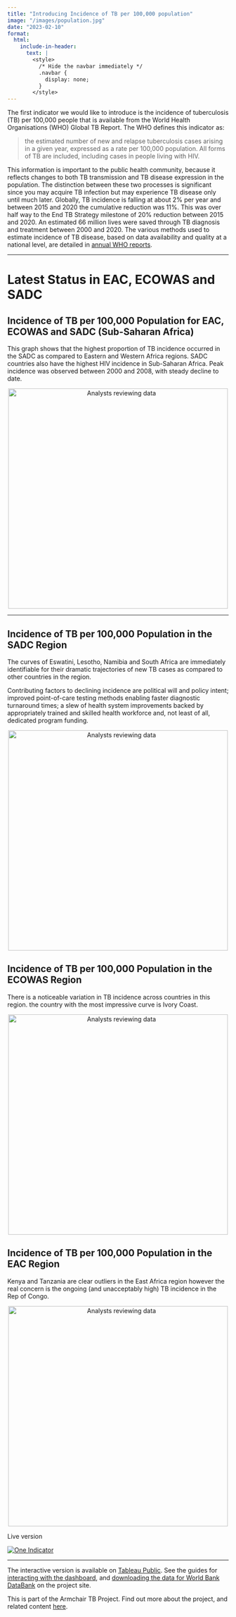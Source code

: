 ```yaml
---
title: "Introducing Incidence of TB per 100,000 population"
image: "/images/population.jpg"
date: "2023-02-10"
format:
  html:
    include-in-header:
      text: |
        <style>
          /* Hide the navbar immediately */
          .navbar {
            display: none;
          }
        </style>
---
```


The first indicator we would like to introduce is the incidence of tuberculosis (TB) per 100,000 people that is available from the World Health Organisations (WHO) Global TB Report. The WHO defines this indicator as:

> the estimated number of new and relapse tuberculosis cases arising in a given year, expressed as a rate per 100,000 population. All forms of TB are included, including cases in people living with HIV.

This information is important to the public health community, because it reflects changes to both TB transmission and TB disease expression in the population. The distinction between these two processes is significant since you may acquire TB infection but may experience TB disease only until much later. Globally, TB incidence is falling at about 2% per year and between 2015 and 2020 the cumulative reduction was 11%. This was over half way to the End TB Strategy milestone of 20% reduction between 2015 and 2020. An estimated 66 million lives were saved through TB diagnosis and treatment between 2000 and 2020. The various methods used to estimate incidence of TB disease, based on data availability and quality at a national level, are detailed in [annual WHO reports](https://www.who.int/tb/publications/global_report/en/).

------------------------------------------------------------------------

# Latest Status in EAC, ECOWAS and SADC

## Incidence of TB per 100,000 Population for EAC, ECOWAS and SADC (Sub-Saharan Africa)

This graph shows that the highest proportion of TB incidence occurred in the SADC as compared to Eastern and Western Africa regions. SADC countries also have the highest HIV incidence in Sub-Saharan Africa. Peak incidence was observed between 2000 and 2008, with steady decline to date.

```{=html}
<div style="text-align: center;">
    <img src="/images/armchair_tb/01_01.png" alt="Analysts reviewing data" width="500"/>
</div>
```

------------------------------------------------------------------------

## Incidence of TB per 100,000 Population in the SADC Region

The curves of Eswatini, Lesotho, Namibia and South Africa are immediately identifiable for their dramatic trajectories of new TB cases as compared to other countries in the region.

Contributing factors to declining incidence are political will and policy intent; improved point-of-care testing methods enabling faster diagnostic turnaround times; a slew of health system improvements backed by appropriately trained and skilled health workforce and, not least of all, dedicated program funding.

```{=html}
<div style="text-align: center;">
     <img src="/images/armchair_tb/01_02.png" alt="Analysts reviewing data" width="500"/>
</div>
```

## Incidence of TB per 100,000 Population in the ECOWAS Region

There is a noticeable variation in TB incidence across countries in this region. the country with the most impressive curve is Ivory Coast.

```{=html}
<div style="text-align: center;">
     <img src="/images/armchair_tb/01_03.png" alt="Analysts reviewing data" width="500"/>
</div>
```

## Incidence of TB per 100,000 Population in the EAC Region

Kenya and Tanzania are clear outliers in the East Africa region however the real concern is the ongoing (and unacceptably high) TB incidence in the Rep of Congo.

```{=html}
<div style="text-align: center;">
     <img src="/images/armchair_tb/01_04.png" alt="Analysts reviewing data" width="500"/>
</div>
```


Live version

::: {#viz1741086737575 .tableauPlaceholder style="position: relative"}
<noscript><a href='#'><img src="https://public.tableau.com/static/images/Ar/ArmchairTBOneIndicator/OneIndicator/1_rss.png" alt="One Indicator " style="border: none"/></a></noscript>

<object class="tableauViz" style="display:none;">

<param name='host_url' value='https%3A%2F%2Fpublic.tableau.com%2F' /> <param name='embed_code_version' value='3' /> <param name='site_root' value='' /><param name='name' value='ArmchairTBOneIndicator&#47;OneIndicator' /><param name='tabs' value='no' /><param name='toolbar' value='yes' /><param name='static_image' value='https:&#47;&#47;public.tableau.com&#47;static&#47;images&#47;Ar&#47;ArmchairTBOneIndicator&#47;OneIndicator&#47;1.png' /> <param name='animate_transition' value='yes' /><param name='display_static_image' value='yes' /><param name='display_spinner' value='yes' /><param name='display_overlay' value='yes' /><param name='display_count' value='yes' /><param name='language' value='en-GB' />

</object>
:::

```{=html}
    <script type='text/javascript'>                    
      var divElement = document.getElementById('viz1741086737575');                    
      var vizElement = divElement.getElementsByTagName('object')[0];                    
      var targetWidth = 500; // Set your target width
      var originalWidth = 1500; // Original width
      var originalHeight = 927; // Original height

      // Calculate scale ratio
      var scaleRatio = targetWidth / originalWidth;

      // Apply scale transformation
      vizElement.style.transform = 'scale(' + scaleRatio + ')';
      vizElement.style.transformOrigin = 'top left'; // Keep the scaling aligned to the top left
      vizElement.style.width = originalWidth + 'px'; // Maintain original width
      vizElement.style.height = originalHeight + 'px'; // Maintain original height
      vizElement.style.overflow = 'hidden'; // Hide any overflow
      
      var scriptElement = document.createElement('script');                    
      scriptElement.src = 'https://public.tableau.com/javascripts/api/viz_v1.js';                    
      vizElement.parentNode.insertBefore(scriptElement, vizElement);                
      </script>
```

---

The interactive version is available on [Tableau Public](https://public.tableau.com/views/ArmchairTBOneIndicator/OneIndicator?%3Alanguage=en-GB&%3Adisplay_count=n&%3Aorigin=viz_share_link). See the guides for [interacting with the dashboard](/posts/project/armchair_tb_one_indicator.html), and [downloading the data for World Bank DataBank](/posts/project/connect_world_bank_data_bank.html) on the project site.

This is part of the Armchair TB Project. Find out more about the project, and related content [here](/posts/project/armchair_tb_intro.html).
